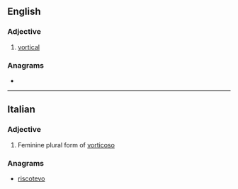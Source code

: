 ==English==

===Adjective===
{{en-adj}}

# [[vortical]]

===Anagrams===
* {{anagrams|en|isovector}}

----

==Italian==

===Adjective===
{{head|it|adjective form}}

# Feminine plural form of [[vorticoso]]

===Anagrams===
* [[riscotevo#Italian|riscotevo]]